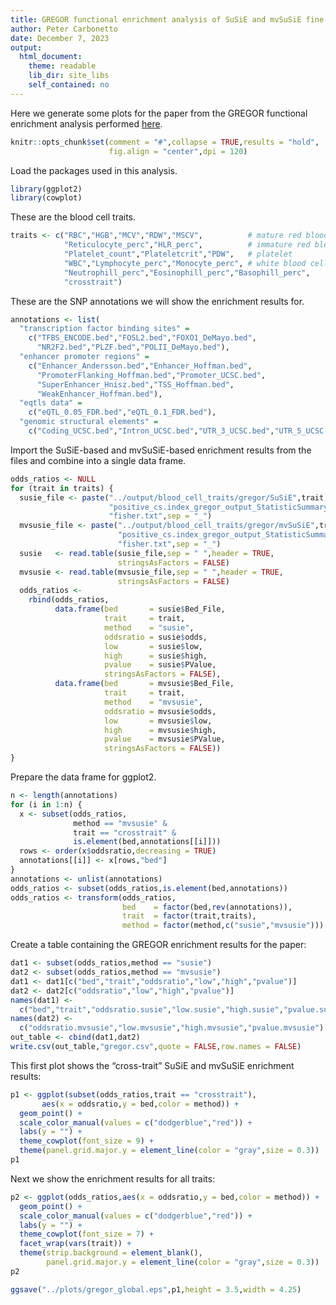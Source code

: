 ```yaml
---
title: GREGOR functional enrichment analysis of SuSiE and mvSuSiE fine-mapping results for UK Biobank blood cell traits
author: Peter Carbonetto
date: December 7, 2023
output:
  html_document:
    theme: readable
    lib_dir: site_libs
    self_contained: no
---
```


Here we generate some plots for the paper from the GREGOR functional enrichment analysis performed [here](https://github.com/gaow/mvarbvs/blob/master/analysis/20231106_GREGOR_functional_enrichment.ipynb).

```r
knitr::opts_chunk$set(comment = "#",collapse = TRUE,results = "hold",
                      fig.align = "center",dpi = 120)
```

Load the packages used in this analysis.

```r
library(ggplot2)
library(cowplot)
```

These are the blood cell traits.

```r
traits <- c("RBC","HGB","MCV","RDW","MSCV",          # mature red blood cell
            "Reticulocyte_perc","HLR_perc",          # immature red blood cell
            "Platelet_count","Plateletcrit","PDW",   # platelet
            "WBC","Lymphocyte_perc","Monocyte_perc", # white blood cell
            "Neutrophill_perc","Eosinophill_perc","Basophill_perc",
            "crosstrait")
```

These are the SNP annotations we will show the enrichment results for.

```r
annotations <- list(
  "transcription factor binding sites" =
    c("TFBS_ENCODE.bed","FOSL2.bed","FOXO1_DeMayo.bed",
	  "NR2F2.bed","PLZF.bed","POLII_DeMayo.bed"),
  "enhancer promoter regions" =
    c("Enhancer_Andersson.bed","Enhancer_Hoffman.bed",
      "PromoterFlanking_Hoffman.bed","Promoter_UCSC.bed",
	  "SuperEnhancer_Hnisz.bed","TSS_Hoffman.bed",
	  "WeakEnhancer_Hoffman.bed"),
  "eqtls data" =
    c("eQTL_0.05_FDR.bed","eQTL_0.1_FDR.bed"),
  "genomic structural elements" =
    c("Coding_UCSC.bed","Intron_UCSC.bed","UTR_3_UCSC.bed","UTR_5_UCSC.bed"))
```

Import the SuSiE-based and mvSuSiE-based enrichment results from the
files and combine into a single data frame.

```r
odds_ratios <- NULL
for (trait in traits) {
  susie_file <- paste("../output/blood_cell_traits/gregor/SuSiE",trait,
                      "positive_cs.index_gregor_output_StatisticSummaryFile",
                      "fisher.txt",sep = "_")
  mvsusie_file <- paste("../output/blood_cell_traits/gregor/mvSuSiE",trait,
                        "positive_cs.index_gregor_output_StatisticSummaryFile",
                        "fisher.txt",sep = "_")
  susie   <- read.table(susie_file,sep = " ",header = TRUE,
                        stringsAsFactors = FALSE)
  mvsusie <- read.table(mvsusie_file,sep = " ",header = TRUE,
                        stringsAsFactors = FALSE)
  odds_ratios <- 
    rbind(odds_ratios,
	      data.frame(bed       = susie$Bed_File,
	                 trait     = trait,
	                 method    = "susie",
					 oddsratio = susie$odds,
					 low       = susie$low,
					 high      = susie$high,
					 pvalue    = susie$PValue,
					 stringsAsFactors = FALSE),
		  data.frame(bed       = mvsusie$Bed_File,
		             trait     = trait,
  		             method    = "mvsusie",
		             oddsratio = mvsusie$odds,
					 low       = mvsusie$low,
					 high      = mvsusie$high,
					 pvalue    = mvsusie$PValue,
					 stringsAsFactors = FALSE))
}
```

Prepare the data frame for ggplot2.

```r
n <- length(annotations)
for (i in 1:n) {
  x <- subset(odds_ratios,
              method == "mvsusie" &
			  trait == "crosstrait" &
              is.element(bed,annotations[[i]]))
  rows <- order(x$oddsratio,decreasing = TRUE)
  annotations[[i]] <- x[rows,"bed"]
}
annotations <- unlist(annotations)
odds_ratios <- subset(odds_ratios,is.element(bed,annotations))
odds_ratios <- transform(odds_ratios,
                         bed    = factor(bed,rev(annotations)),
                         trait  = factor(trait,traits),
						 method = factor(method,c("susie","mvsusie")))
```

Create a table containing the GREGOR enrichment results for the paper:

```r
dat1 <- subset(odds_ratios,method == "susie")
dat2 <- subset(odds_ratios,method == "mvsusie")
dat1 <- dat1[c("bed","trait","oddsratio","low","high","pvalue")]
dat2 <- dat2[c("oddsratio","low","high","pvalue")]
names(dat1) <-
  c("bed","trait","oddsratio.susie","low.susie","high.susie","pvalue.susie")
names(dat2) <-
  c("oddsratio.mvsusie","low.mvsusie","high.mvsusie","pvalue.mvsusie")
out_table <- cbind(dat1,dat2)
write.csv(out_table,"gregor.csv",quote = FALSE,row.names = FALSE)
```

This first plot shows the "cross-trait" SuSiE and mvSuSiE enrichment
results:

```r
p1 <- ggplot(subset(odds_ratios,trait == "crosstrait"),
       aes(x = oddsratio,y = bed,color = method)) +
  geom_point() +
  scale_color_manual(values = c("dodgerblue","red")) +
  labs(y = "") +
  theme_cowplot(font_size = 9) +
  theme(panel.grid.major.y = element_line(color = "gray",size = 0.3))
p1
```

Next we show the enrichment results for all traits:

```r
p2 <- ggplot(odds_ratios,aes(x = oddsratio,y = bed,color = method)) +
  geom_point() +
  scale_color_manual(values = c("dodgerblue","red")) +
  labs(y = "") +
  theme_cowplot(font_size = 7) +
  facet_wrap(vars(trait)) +
  theme(strip.background = element_blank(),
        panel.grid.major.y = element_line(color = "gray",size = 0.3))
p2
```


```r
ggsave("../plots/gregor_global.eps",p1,height = 3.5,width = 4.25)
```
